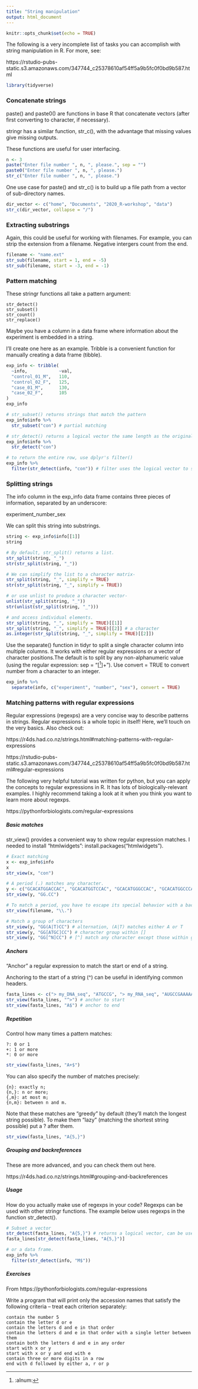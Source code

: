 ```yaml
---
title: "String manipulation"
output: html_document
---
```


```r
knitr::opts_chunk$set(echo = TRUE)
```

The following is a very incomplete list of tasks you can accomplish with string manipulation in R. For more, see:

https://rstudio-pubs-static.s3.amazonaws.com/347744_c25378610af54ff5a9b5fc0f0bd9b587.html

```r
library(tidyverse)
```

### Concatenate strings

paste() and paste0() are functions in base R that concatenate vectors (after first converting to character, if necessary).

stringr has a similar function, str_c(), with the advantage that missing values give missing outputs.

These functions are useful for user interfacing.

```r
n <- 3
paste("Enter file number ", n, ", please.", sep = "")
paste0("Enter file number ", n, ", please.")
str_c("Enter file number ", n, ", please.")
```

One use case for paste() and str_c() is to build up a file path from a vector of sub-directory names.

```r
dir_vector <- c("home", "Documents", "2020_R-workshop", "data")
str_c(dir_vector, collapse = "/")
```

### Extracting substrings

Again, this could be useful for working with filenames. For example, you can strip the extension from a filename. Negative intergers count from the end.

```r
filename <- "name.ext"
str_sub(filename, start = 1, end = -5)
str_sub(filename, start = -3, end = -1)
```

### Pattern matching

These stringr functions all take a pattern argument:

    str_detect()
    str_subset()
    str_count()
    str_replace()

Maybe you have a column in a data frame where information about the experiment is embedded in a string.

I'll create one here as an example. Tribble is a convenient function for manually creating a data frame (tibble).

```r
exp_info <- tribble(
  ~info,            ~val,
  "control_01_M",   110,
  "control_02_F",   125,
  "case_01_M",      130,
  "case_02_F",      105
)
exp_info

# str_subset() returns strings that match the pattern
exp_info$info %>%
  str_subset("con") # partial matching

# str_detect() returns a logical vector the same length as the original
exp_info$info %>%
  str_detect("con")

# to return the entire row, use dplyr's filter()
exp_info %>%
  filter(str_detect(info, "con")) # filter uses the logical vector to subset the rows
```

### Splitting strings

The info column in the exp_info data frame contains three pieces of information, separated by an underscore:

experiment_number_sex

We can split this string into substrings.

```r
string <- exp_info$info[[1]]
string

# By default, str_split() returns a list.
str_split(string, "_")
str(str_split(string, "_"))

# We can simplify the list to a character matrix-
str_split(string, "_", simplify = TRUE)
str(str_split(string, "_", simplify = TRUE))

# or use unlist to produce a character vector-
unlist(str_split(string, "_"))
str(unlist(str_split(string, "_")))

# and access individual elements.
str_split(string, "_", simplify = TRUE)[[1]]
str_split(string, "_", simplify = TRUE)[[2]] # a character
as.integer(str_split(string, "_", simplify = TRUE)[[2]])
```

Use the separate() function in tidyr to split a single character column into multiple columns. It works with either regular expressions or a vector of character positions.The default is to split by any non-alphanumeric value (using the regular expression: sep = "[^[:alnum:]]+"). Use convert = TRUE to convert number from a character to an integer.

```r
exp_info %>% 
  separate(info, c("experiment", "number", "sex"), convert = TRUE)
```

### Matching patterns with regular expressions

Regular expressions (regexps) are a very concise way to describe patterns in strings. Regular expressions is a whole topic in itself! Here, we'll touch on the very basics. Also check out:

https://r4ds.had.co.nz/strings.html#matching-patterns-with-regular-expressions

https://rstudio-pubs-static.s3.amazonaws.com/347744_c25378610af54ff5a9b5fc0f0bd9b587.html#regular-expressions

The following very helpful tutorial was written for python, but you can apply the concepts to regular expressions in R. It has lots of biologically-relevant examples. I highly recommend taking a look at it when you think you want to learn more about regexps.

https://pythonforbiologists.com/regular-expressions

##### Basic matches

str_view() provides a convenient way to show regular expression matches. I needed to install "htmlwidgets": install.packages("htmlwidgets").

```r
# Exact matching
x <- exp_info$info
x
str_view(x, "con")

# A period (.) matches any character.
y <- c("GCACATGGACCAC", "GCACATGGTCCAC", "GCACATGGGCCAC", "GCACATGGCCCAC", "GCACATGGNCCAC")
str_view(y, "GG.CC")

# To match a period, you have to escape its special behavior with a backslash (\).
str_view(filename, "\\.")

# Match a group of characters
str_view(y, "GG(A|T)CC") # alternation, (A|T) matches either A or T
str_view(y, "GG[ATGC]CC") # character group within []
str_view(y, "GG[^N]CC") # [^] match any character except those within group
```

##### Anchors

"Anchor" a regular expression to match the start or end of a string.

Anchoring to the start of a string (^) can be useful in identifying common headers.

```r
fasta_lines <- c("> my_DNA_seq", "ATGCCG", "> my_RNA_seq", "AUGCCGAAAAAAA")
str_view(fasta_lines, "^>") # anchor to start
str_view(fasta_lines, "A$") # anchor to end
```

##### Repetition

Control how many times a pattern matches:

    ?: 0 or 1
    +: 1 or more
    *: 0 or more

```r
str_view(fasta_lines, "A+$")
```

You can also specify the number of matches precisely:

    {n}: exactly n;
    {n,}: n or more;
    {,m}: at most m;
    {n,m}: between n and m.

Note that these matches are “greedy” by default (they'll match the longest string possible). To make them “lazy” (matching the shortest string possible) put a ? after them.

```r
str_view(fasta_lines, "A{5,}")
```

##### Grouping and backreferences

These are more advanced, and you can check them out here.

https://r4ds.had.co.nz/strings.html#grouping-and-backreferences

##### Usage

How do you actually make use of regexps in your code? Regexps can be used with other stringr functions. The example below uses regexps in the function str_detect().

```r
# Subset a vector
str_detect(fasta_lines, "A{5,}") # returns a logical vector, can be used for indexing.
fasta_lines[str_detect(fasta_lines, "A{5,}")]

# or a data frame.
exp_info %>% 
  filter(str_detect(info, "M$"))
```

##### Exercises

From https://pythonforbiologists.com/regular-expressions

Write a program that will print only the accession names that satisfy the following criteria – treat each criterion separately:

    contain the number 5
    contain the letter d or e
    contain the letters d and e in that order
    contain the letters d and e in that order with a single letter between them
    contain both the letters d and e in any order
    start with x or y
    start with x or y and end with e
    contain three or more digits in a row
    end with d followed by either a, r or p




